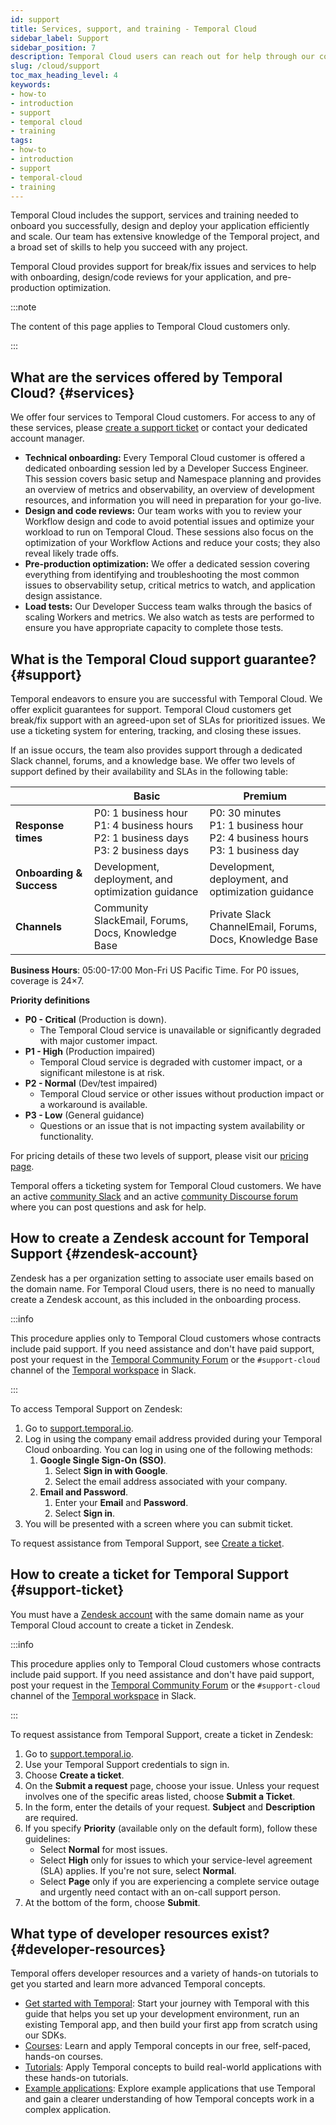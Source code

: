 ```yaml
---
id: support
title: Services, support, and training - Temporal Cloud
sidebar_label: Support
sidebar_position: 7
description: Temporal Cloud users can reach out for help through our community Slack channel, or file a support ticket through Zendesk. 
slug: /cloud/support
toc_max_heading_level: 4
keywords:
- how-to
- introduction
- support
- temporal cloud
- training
tags:
- how-to
- introduction
- support
- temporal-cloud
- training
---
```


<!-- THIS FILE IS GENERATED. DO NOT EDIT THIS FILE DIRECTLY -->

Temporal Cloud includes the support, services and training needed to onboard you successfully, design and deploy your application efficiently and scale.
Our team has extensive knowledge of the Temporal project, and a broad set of skills to help you succeed with any project.

Temporal Cloud provides support for break/fix issues and services to help with onboarding, design/code reviews for your application, and pre-production optimization.

:::note

The content of this page applies to Temporal Cloud customers only.

:::

## What are the services offered by Temporal Cloud? {#services}

We offer four services to Temporal Cloud customers. For access to any of these services, please [create a support ticket](/cloud/support#support-ticket) or contact your dedicated account manager.

- **Technical onboarding:** Every Temporal Cloud customer is offered a dedicated onboarding session led by a Developer Success Engineer.
  This session covers basic setup and Namespace planning and provides an overview of metrics and observability, an overview of development resources, and information you will need in preparation for your go-live.
- **Design and code reviews:** Our team works with you to review your Workflow design and code to avoid potential issues and optimize your workload to run on Temporal Cloud.
  These sessions also focus on the optimization of your Workflow Actions and reduce your costs; they also reveal likely trade offs.
- **Pre-production optimization:** We offer a dedicated session covering everything from identifying and troubleshooting the most common issues to observability setup, critical metrics to watch, and application design assistance.
- **Load tests:** Our Developer Success team walks through the basics of scaling Workers and metrics.
  We also watch as tests are performed to ensure you have appropriate capacity to complete those tests.

## What is the Temporal Cloud support guarantee? {#support}

Temporal endeavors to ensure you are successful with Temporal Cloud. We offer explicit guarantees for support.
Temporal Cloud customers get break/fix support with an agreed-upon set of SLAs for prioritized issues.
We use a ticketing system for entering, tracking, and closing these issues.

If an issue occurs, the team also provides support through a dedicated Slack channel, forums, and a knowledge base.
We offer two levels of support defined by their availability and SLAs in the following table:

|                          | **Basic**                                                                                       | **Premium**                                                                               |
| ------------------------ | ----------------------------------------------------------------------------------------------- | ----------------------------------------------------------------------------------------- |
| **Response times**       | P0: 1 business hour<br />P1: 4 business hours<br />P2: 1 business days<br />P3: 2 business days | P0: 30 minutes<br />P1: 1 business hour<br />P2: 4 business hours<br />P3: 1 business day |
| **Onboarding & Success** | Development, deployment, and optimization guidance                                              | Development, deployment, and optimization guidance                                        |
| **Channels**             | Community SlackEmail, Forums, Docs, Knowledge Base                                              | Private Slack ChannelEmail, Forums, Docs, Knowledge Base                                  |

**Business Hours**: 05:00-17:00 Mon-Fri US Pacific Time.
For P0 issues, coverage is 24×7.

**Priority definitions**

- **P0 - Critical** (Production is down).
  - The Temporal Cloud service is unavailable or significantly degraded with major customer impact.
- **P1 - High** (Production impaired)
  - Temporal Cloud service is degraded with customer impact, or a significant milestone is at risk.
- **P2 - Normal** (Dev/test impaired)
  - Temporal Cloud service or other issues without production impact or a workaround is available.
- **P3 - Low** (General guidance)
  - Questions or an issue that is not impacting system availability or functionality.

For pricing details of these two levels of support, please visit our [pricing page](/cloud/pricing).

Temporal offers a ticketing system for Temporal Cloud customers.
We have an active [community Slack](https://temporalio.slack.com) and an active [community Discourse forum](https://community.temporal.io/) where you can post questions and ask for help.

## How to create a Zendesk account for Temporal Support {#zendesk-account}

Zendesk has a per organization setting to associate user emails based on the domain name.
For Temporal Cloud users, there is no need to manually create a Zendesk account, as this included in the onboarding process.

:::info

This procedure applies only to Temporal Cloud customers whose contracts include paid support.
If you need assistance and don't have paid support, post your request in the [Temporal Community Forum](https://community.temporal.io) or the `#support-cloud` channel of the [Temporal workspace](https://t.mp/slack) in Slack.

:::

To access Temporal Support on Zendesk:

1. Go to [support.temporal.io](https://support.temporal.io/).
2. Log in using the company email address provided during your Temporal Cloud onboarding. You can log in using one of the following methods:
   1. **Google Single Sign-On (SSO)**.
      1. Select **Sign in with Google**.
      2. Select the email address associated with your company.
   2. **Email and Password**.
      1. Enter your **Email** and **Password**.
      2. Select **Sign in**.
3. You will be presented with a screen where you can submit ticket.

To request assistance from Temporal Support, see [Create a ticket](#support-ticket).

## How to create a ticket for Temporal Support {#support-ticket}

You must have a [Zendesk account](#zendesk-account) with the same domain name as your Temporal Cloud account to create a ticket in Zendesk.

:::info

This procedure applies only to Temporal Cloud customers whose contracts include paid support.
If you need assistance and don't have paid support, post your request in the [Temporal Community Forum](https://community.temporal.io) or the `#support-cloud` channel of the [Temporal workspace](https://t.mp/slack) in Slack.

:::

To request assistance from Temporal Support, create a ticket in Zendesk:

1. Go to [support.temporal.io](https://support.temporal.io/).
2. Use your Temporal Support credentials to sign in.
3. Choose **Create a ticket**.
4. On the **Submit a request** page, choose your issue.
   Unless your request involves one of the specific areas listed, choose **Submit a Ticket**.
5. In the form, enter the details of your request.
   **Subject** and **Description** are required.
6. If you specify **Priority** (available only on the default form), follow these guidelines:
   - Select **Normal** for most issues.
   - Select **High** only for issues to which your service-level agreement (SLA) applies.
     If you're not sure, select **Normal**.
   - Select **Page** only if you are experiencing a complete service outage and urgently need contact with an on-call support person.
7. At the bottom of the form, choose **Submit**.

## What type of developer resources exist? {#developer-resources}

Temporal offers developer resources and a variety of hands-on tutorials to get you started and learn more advanced Temporal concepts.

- [Get started with Temporal](https://learn.temporal.io/getting_started): Start your journey with Temporal with this guide that helps you set up your development environment, run an existing Temporal app, and then build your first app from scratch using our SDKs.
- [Courses](https://learn.temporal.io/courses): Learn and apply Temporal concepts in our free, self-paced, hands-on courses.
- [Tutorials](https://learn.temporal.io/tutorials): Apply Temporal concepts to build real-world applications with these hands-on tutorials.
- [Example applications](https://learn.temporal.io/examples): Explore example applications that use Temporal and gain a clearer understanding of how Temporal concepts work in a complex application.

